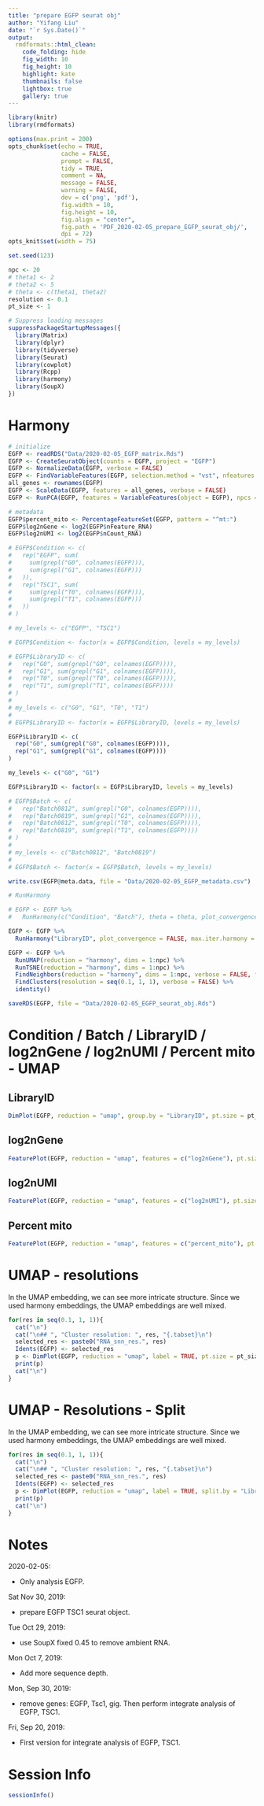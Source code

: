 ```yaml
---
title: "prepare EGFP seurat obj"
author: "Yifang Liu"
date: "`r Sys.Date()`"
output:
  rmdformats::html_clean:
    code_folding: hide
    fig_width: 10
    fig_height: 10
    highlight: kate
    thumbnails: false
    lightbox: true
    gallery: true
---
```


```r
library(knitr)
library(rmdformats)

options(max.print = 200)
opts_chunk$set(echo = TRUE,
               cache = FALSE,
               prompt = FALSE,
               tidy = TRUE,
               comment = NA,
               message = FALSE,
               warning = FALSE,
               dev = c('png', 'pdf'),
               fig.width = 10,
               fig.height = 10,
               fig.align = "center",
               fig.path = 'PDF_2020-02-05_prepare_EGFP_seurat_obj/',
               dpi = 72)
opts_knit$set(width = 75)
```

```r
set.seed(123)

npc <- 20
# theta1 <- 2
# theta2 <- 5
# theta <- c(theta1, theta2)
resolution <- 0.1
pt_size <- 1

# Suppress loading messages
suppressPackageStartupMessages({
  library(Matrix)
  library(dplyr)
  library(tidyverse)
  library(Seurat)
  library(cowplot)
  library(Rcpp)
  library(harmony)
  library(SoupX)
})
```

# Harmony

```r
# initialize
EGFP <- readRDS("Data/2020-02-05_EGFP_matrix.Rds")
EGFP <- CreateSeuratObject(counts = EGFP, project = "EGFP")
EGFP <- NormalizeData(EGFP, verbose = FALSE)
EGFP <- FindVariableFeatures(EGFP, selection.method = "vst", nfeatures = 2000)
all_genes <- rownames(EGFP)
EGFP <- ScaleData(EGFP, features = all_genes, verbose = FALSE)
EGFP <- RunPCA(EGFP, features = VariableFeatures(object = EGFP), npcs = npc, verbose = FALSE)

# metadata
EGFP$percent_mito <- PercentageFeatureSet(EGFP, pattern = "^mt:")
EGFP$log2nGene <- log2(EGFP$nFeature_RNA)
EGFP$log2nUMI <- log2(EGFP$nCount_RNA)

# EGFP$Condition <- c(
#   rep("EGFP", sum(
#     sum(grepl("G0", colnames(EGFP))),
#     sum(grepl("G1", colnames(EGFP)))
#   )),
#   rep("TSC1", sum(
#     sum(grepl("T0", colnames(EGFP))),
#     sum(grepl("T1", colnames(EGFP)))
#   ))
# )

# my_levels <- c("EGFP", "TSC1")

# EGFP$Condition <- factor(x = EGFP$Condition, levels = my_levels)

# EGFP$LibraryID <- c(
#   rep("G0", sum(grepl("G0", colnames(EGFP)))),
#   rep("G1", sum(grepl("G1", colnames(EGFP)))),
#   rep("T0", sum(grepl("T0", colnames(EGFP)))),
#   rep("T1", sum(grepl("T1", colnames(EGFP))))
# )
# 
# my_levels <- c("G0", "G1", "T0", "T1")
# 
# EGFP$LibraryID <- factor(x = EGFP$LibraryID, levels = my_levels)

EGFP$LibraryID <- c(
  rep("G0", sum(grepl("G0", colnames(EGFP)))),
  rep("G1", sum(grepl("G1", colnames(EGFP))))
)

my_levels <- c("G0", "G1")

EGFP$LibraryID <- factor(x = EGFP$LibraryID, levels = my_levels)

# EGFP$Batch <- c(
#   rep("Batch0812", sum(grepl("G0", colnames(EGFP)))),
#   rep("Batch0819", sum(grepl("G1", colnames(EGFP)))),
#   rep("Batch0812", sum(grepl("T0", colnames(EGFP)))),
#   rep("Batch0819", sum(grepl("T1", colnames(EGFP))))
# )
# 
# my_levels <- c("Batch0812", "Batch0819")
# 
# EGFP$Batch <- factor(x = EGFP$Batch, levels = my_levels)

write.csv(EGFP@meta.data, file = "Data/2020-02-05_EGFP_metadata.csv")

# RunHarmony

# EGFP <- EGFP %>%
#   RunHarmony(c("Condition", "Batch"), theta = theta, plot_convergence = FALSE, max.iter.harmony = 20)

EGFP <- EGFP %>%
  RunHarmony("LibraryID", plot_convergence = FALSE, max.iter.harmony = 20)

EGFP <- EGFP %>%
  RunUMAP(reduction = "harmony", dims = 1:npc) %>%
  RunTSNE(reduction = "harmony", dims = 1:npc) %>%
  FindNeighbors(reduction = "harmony", dims = 1:npc, verbose = FALSE, force.recalc = TRUE) %>%
  FindClusters(resolution = seq(0.1, 1, 1), verbose = FALSE) %>%
  identity()

saveRDS(EGFP, file = "Data/2020-02-05_EGFP_seurat_obj.Rds")
```

# Condition / Batch / LibraryID / log2nGene / log2nUMI / Percent mito - UMAP {.tabset}

<!-- ## Condition -->

<!-- ```{r Condition_umap} -->
<!-- DimPlot(EGFP, reduction = "umap", group.by = "Condition", pt.size = pt_size) -->
<!-- ``` -->

<!-- ## Batch -->

<!-- ```{r Batch_umap} -->
<!-- DimPlot(EGFP, reduction = "umap", group.by = "Batch", pt.size = pt_size) -->
<!-- ``` -->

## LibraryID

```r
DimPlot(EGFP, reduction = "umap", group.by = "LibraryID", pt.size = pt_size)
```

## log2nGene

```r
FeaturePlot(EGFP, reduction = "umap", features = c("log2nGene"), pt.size = pt_size)
```

## log2nUMI

```r
FeaturePlot(EGFP, reduction = "umap", features = c("log2nUMI"), pt.size = pt_size)
```

## Percent mito

```r
FeaturePlot(EGFP, reduction = "umap", features = c("percent_mito"), pt.size = pt_size)
```

# UMAP - resolutions {.tabset}

In the UMAP embedding, we can see more intricate structure. Since we used harmony embeddings, the UMAP embeddings are well mixed.

```r
for(res in seq(0.1, 1, 1)){
  cat("\n")
  cat("\n## ", "Cluster resolution: ", res, "{.tabset}\n")
  selected_res <- paste0("RNA_snn_res.", res)
  Idents(EGFP) <- selected_res
  p <- DimPlot(EGFP, reduction = "umap", label = TRUE, pt.size = pt_size)
  print(p)
  cat("\n")
}
```

# UMAP - Resolutions - Split {.tabset}

In the UMAP embedding, we can see more intricate structure. Since we used harmony embeddings, the UMAP embeddings are well mixed.

```r
for(res in seq(0.1, 1, 1)){
  cat("\n")
  cat("\n## ", "Cluster resolution: ", res, "{.tabset}\n")
  selected_res <- paste0("RNA_snn_res.", res)
  Idents(EGFP) <- selected_res
  p <- DimPlot(EGFP, reduction = "umap", label = TRUE, split.by = "LibraryID", pt.size = pt_size)
  print(p)
  cat("\n")
}
```

# Notes

2020-02-05:

  * Only analysis EGFP.

Sat Nov 30, 2019:

  * prepare EGFP TSC1 seurat object.

Tue Oct 29, 2019:

  * use SoupX fixed 0.45 to remove ambient RNA.

Mon Oct 7, 2019:

  * Add more sequence depth.

Mon, Sep 30, 2019:

  * remove genes: EGFP, Tsc1, gig. Then perform integrate analysis of EGFP, TSC1.

Fri, Sep 20, 2019:

  * First version for integrate analysis of EGFP, TSC1.

# Session Info

```r
sessionInfo()
```


